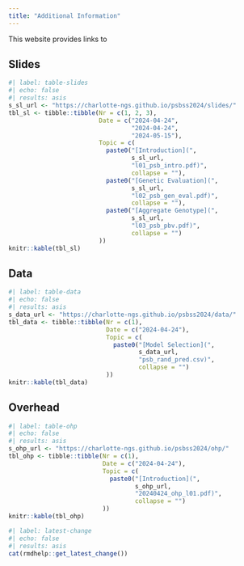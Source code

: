 ```yaml
---
title: "Additional Information"
---
```


This website provides links to 

## Slides

```r
#| label: table-slides
#| echo: false
#| results: asis
s_sl_url <- "https://charlotte-ngs.github.io/psbss2024/slides/"
tbl_sl <- tibble::tibble(Nr = c(1, 2, 3),
                         Date = c("2024-04-24",
                                  "2024-04-24",
                                  "2024-05-15"),
                         Topic = c(
                           paste0("[Introduction](", 
                                  s_sl_url, 
                                  "l01_psb_intro.pdf)",
                                  collapse = ""),
                           paste0("[Genetic Evaluation](",
                                  s_sl_url,
                                  "l02_psb_gen_eval.pdf)",
                                  collapse = ""),
                           paste0("[Aggregate Genotype](",
                                  s_sl_url,
                                  "l03_psb_pbv.pdf)",
                                  collapse = "")
                         ))
knitr::kable(tbl_sl)
```


## Data

```r
#| label: table-data
#| echo: false
#| results: asis
s_data_url <- "https://charlotte-ngs.github.io/psbss2024/data/"
tbl_data <- tibble::tibble(Nr = c(1),
                           Date = c("2024-04-24"),
                           Topic = c(
                             paste0("[Model Selection](",
                                    s_data_url,
                                    "psb_rand_pred.csv)",
                                    collapse = "")
                           ))
knitr::kable(tbl_data)
```



## Overhead

```r
#| label: table-ohp
#| echo: false
#| results: asis
s_ohp_url <- "https://charlotte-ngs.github.io/psbss2024/ohp/"
tbl_ohp <- tibble::tibble(Nr = c(1),
                          Date = c("2024-04-24"),
                          Topic = c(
                            paste0("[Introduction](",
                                   s_ohp_url,
                                   "20240424_ohp_l01.pdf)",
                                   collapse = "")
                          ))
knitr::kable(tbl_ohp)
```




```r
#| label: latest-change
#| echo: false
#| results: asis
cat(rmdhelp::get_latest_change())
```


